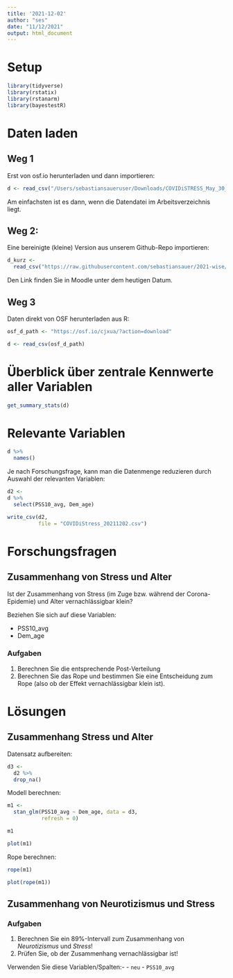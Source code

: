 ```yaml
---
title: '2021-12-02'
author: "ses"
date: "11/12/2021"
output: html_document
---   
```


# Setup

```r
library(tidyverse)
library(rstatix)
library(rstanarm)
library(bayestestR)
```


# Daten laden

## Weg 1

Erst von osf.io herunterladen und dann importieren:

```r
d <- read_csv("/Users/sebastiansaueruser/Downloads/COVIDiSTRESS_May_30_cleaned_final.csv")
```

Am einfachsten ist es dann, wenn die Datendatei im Arbeitsverzeichnis liegt.




## Weg 2:

Eine bereinigte (kleine) Version aus unserem Github-Repo importieren:

```r
d_kurz <-
  read_csv("https://raw.githubusercontent.com/sebastiansauer/2021-wise/main/Data/COVIDiStress_20211202.csv")
```

Den Link finden Sie in Moodle unter dem heutigen Datum.


## Weg 3

Daten direkt von OSF herunterladen aus R:

```r
osf_d_path <- "https://osf.io/cjxua/?action=download"

d <- read_csv(osf_d_path)
```


# Überblick über zentrale Kennwerte aller Variablen

```r
get_summary_stats(d)
```



# Relevante Variablen


```r
d %>% 
  names()
```

Je nach Forschungsfrage, kann man die Datenmenge reduzieren durch Auswahl der relevanten Variablen:

```r
d2 <- 
d %>% 
  select(PSS10_avg, Dem_age)
```



```r
write_csv(d2,
          file = "COVIDiStress_20211202.csv")
```



# Forschungsfragen

## Zusammenhang von Stress und Alter

Ist der Zusammenhang von Stress (im Zuge bzw. während der Corona-Epidemie) und Alter vernachlässigbar klein?

Beziehen Sie sich auf diese Variablen:

- PSS10_avg
- Dem_age

### Aufgaben

1. Berechnen Sie die entsprechende Post-Verteilung
2. Berechnen Sie das Rope und bestimmen Sie eine Entscheidung zum Rope (also ob der Effekt vernachlässigbar klein ist).




# Lösungen

## Zusammenhang Stress und Alter

Datensatz aufbereiten:

```r
d3 <- 
  d2 %>% 
  drop_na()
```



Modell berechnen:

```r
m1 <- 
  stan_glm(PSS10_avg ~ Dem_age, data = d3,
           refresh = 0)
```


```r
m1
```


```r
plot(m1)
```


Rope berechnen:

```r
rope(m1)
```


```r
plot(rope(m1))
```



## Zusammenhang von Neurotizismus und Stress


### Aufgaben

1. Berechnen Sie ein 89%-Intervall zum Zusammenhang von *Neurotizismus* und *Stress*!
2. Prüfen Sie, ob der Zusammenhang vernachlässigbar ist!


Verwenden Sie diese Variablen/Spalten:-
- `neu` 
- `PSS10_avg`

